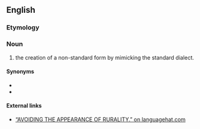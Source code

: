 ==English==

===Etymology===
{{prefix|hyper|urbanism|lang=en}}

===Noun===
{{en-noun}}

# {{label|en|linguistics}} the creation of a non-standard form by mimicking the standard dialect.

====Synonyms====
* {{l|en|hypercorrection}}
* {{l|en|overcorrection}}

====External links====
* [http://www.languagehat.com/archives/003227.php “AVOIDING THE APPEARANCE OF RURALITY.” on languagehat.com]